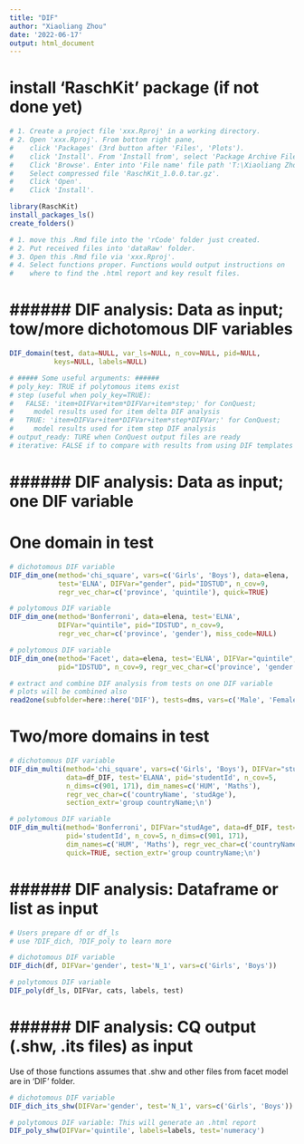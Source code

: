 ```yaml
---
title: "DIF"
author: "Xiaoliang Zhou"
date: '2022-06-17'
output: html_document
---
```


# install 'RaschKit' package (if not done yet)

```r
# 1. Create a project file 'xxx.Rproj' in a working directory.
# 2. Open 'xxx.Rproj'. From bottom right pane,    
#    click 'Packages' (3rd button after 'Files', 'Plots').
#    click 'Install'. From 'Install from', select 'Package Archive File...'.
#    Click 'Browse'. Enter into 'File name' file path 'T:\Xiaoliang Zhou'.
#    Select compressed file 'RaschKit_1.0.0.tar.gz'. 
#    Click 'Open'. 
#    Click 'Install'.
```

```r
library(RaschKit)
install_packages_ls()
create_folders() 
```

```r
# 1. move this .Rmd file into the 'rCode' folder just created.
# 2. Put received files into 'dataRaw' folder.
# 3. Open this .Rmd file via 'xxx.Rproj'.
# 4. Select functions proper. Functions would output instructions on 
#    where to find the .html report and key result files.
```

# ###### DIF analysis: Data as input; tow/more dichotomous DIF variables

```r
DIF_domain(test, data=NULL, var_ls=NULL, n_cov=NULL, pid=NULL,
           keys=NULL, labels=NULL)

# ##### Some useful arguments: ###### 
# poly_key: TRUE if polytomous items exist
# step (useful when poly_key=TRUE):
#   FALSE: 'item+DIFVar+item*DIFVar+item*step;' for ConQuest;
#     model results used for item delta DIF analysis
#   TRUE: 'item+DIFVar+item*DIFVar+item*step*DIFVar;' for ConQuest;
#     model results used for item step DIF analysis
# output_ready: TURE when ConQuest output files are ready
# iterative: FALSE if to compare with results from using DIF templates
```

# ###### DIF analysis: Data as input; one DIF variable

# One domain in test

```r
# dichotomous DIF variable
DIF_dim_one(method='chi_square', vars=c('Girls', 'Boys'), data=elena, 
            test='ELNA', DIFVar="gender", pid="IDSTUD", n_cov=9,
            regr_vec_char=c('province', 'quintile'), quick=TRUE)

# polytomous DIF variable
DIF_dim_one(method='Bonferroni', data=elena, test='ELNA', 
            DIFVar="quintile", pid="IDSTUD", n_cov=9, 
            regr_vec_char=c('province', 'gender'), miss_code=NULL)

# polytomous DIF variable
DIF_dim_one(method='Facet', data=elena, test='ELNA', DIFVar="quintile", 
            pid="IDSTUD", n_cov=9, regr_vec_char=c('province', 'gender'))
```

```r
# extract and combine DIF analysis from tests on one DIF variable
# plots will be combined also
read2one(subfolder=here::here('DIF'), tests=dms, vars=c('Male', 'Female'))
```

# Two/more domains in test

```r
# dichotomous DIF variable
DIF_dim_multi(method='chi_square', vars=c('Girls', 'Boys'), DIFVar="studGender", 
              data=df_DIF, test='ELANA', pid='studentId', n_cov=5,
              n_dims=c(901, 171), dim_names=c('HUM', 'Maths'), 
              regr_vec_char=c('countryName', 'studAge'), 
              section_extr='group countryName;\n')

# polytomous DIF variable
DIF_dim_multi(method='Bonferroni', DIFVar="studAge", data=df_DIF, test='ELANA', 
              pid='studentId', n_cov=5, n_dims=c(901, 171), 
              dim_names=c('HUM', 'Maths'), regr_vec_char=c('countryName', 'studGender'), 
              quick=TRUE, section_extr='group countryName;\n')
```

# ###### DIF analysis: Dataframe or list as input

```r
# Users prepare df or df_ls
# use ?DIF_dich, ?DIF_poly to learn more

# dichotomous DIF variable
DIF_dich(df, DIFVar='gender', test='N_1', vars=c('Girls', 'Boys'))

# polytomous DIF variable
DIF_poly(df_ls, DIFVar, cats, labels, test)
```

# ###### DIF analysis: CQ output (.shw, .its files) as input

Use of those functions assumes that .shw and other files from facet model are in 'DIF' folder.

```r
# dichotomous DIF variable
DIF_dich_its_shw(DIFVar='gender', test='N_1', vars=c('Girls', 'Boys'))

# polytomous DIF variable: This will generate an .html report
DIF_poly_shw(DIFVar='quintile', labels=labels, test='numeracy')
```

